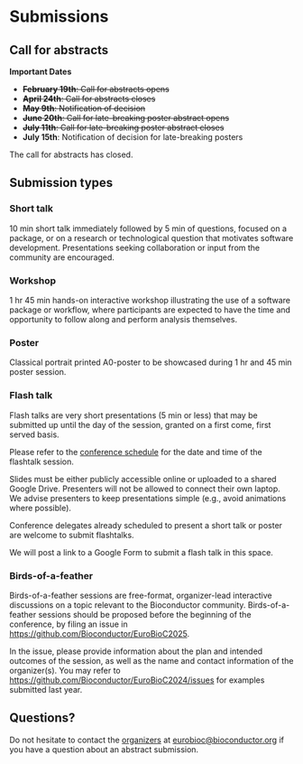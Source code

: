 # Submissions

## Call for abstracts

**Important Dates**

- ~~**February 19th**: Call for abstracts opens~~
- ~~**April 24th**: Call for abstracts closes~~
- ~~**May 9th**: Notification of decision~~
- ~~**June 20th**: Call for late-breaking poster abstract opens~~
- ~~**July 11th**: Call for late-breaking poster abstract closes~~
- **July 15th**: Notification of decision for late-breaking posters
<!-- - **TBD**: Submission of Birds-of-a-Feather sessions closes -->

<!--[Submit your abstract here!](https://openreview.net/group?id=bioconductor.org/EuroBioC/2025/Conference)-->

<!--[Submit your late-breaking poster abstract here!](https://forms.gle/ewTGdKzB2xyEg58f8){target="_blank"}-->
The call for abstracts has closed.

## Submission types

### Short talk

10 min short talk immediately followed by 5 min of questions, focused on a
package, or on a research or technological question that motivates software
development. Presentations seeking collaboration or input from the community
are encouraged.

<!--
Presenters are encouraged to submit their slides to the [Bioconductor EuroBioC2024 conference gateway on F1000Research](https://f1000research.com/gateways/bioconductor/for-authors/publish-your-research).
The submission is free, and published slides on F1000Research will receive a digital object identifier (DOI). 
For more details, please refer to the [Poster & Slides Guidelines](https://f1000research.com/gateways/bioconductor/for-authors/posters-and-slides-guidelines).
Inclusion of the [Bioconductor logo](https://www.bioconductor.org/about/logo/) and/or [#EuroBioC2024](https://f1000research.com/search?q=EuroBioC2024) tag is encouraged.
-->

### Workshop

1 hr 45 min hands-on interactive workshop illustrating the use of a software
package or workflow, where participants are expected to have the time and
opportunity to follow along and perform analysis themselves.

### Poster

Classical portrait printed A0-poster to be showcased during 1 hr and 45 min
poster session.

<!--
Poster presenters are encouraged to submit their poster to the [Bioconductor EuroBioC2024 conference gateway on F1000Research](https://f1000research.com/gateways/bioconductor/for-authors/publish-your-research).
The submission is free, and published posters on F1000Research will receive a digital object identifier (DOI). 
For more details, please refer to the [Poster & Slides Guidelines](https://f1000research.com/gateways/bioconductor/for-authors/posters-and-slides-guidelines).
Inclusion of the [Bioconductor logo](https://www.bioconductor.org/about/logo/) and/or [#EuroBioC2024](https://f1000research.com/search?q=EuroBioC2024) tag is encouraged. 
--> 

<!--

### Long workshop
1.5 - 2 hour interactive workshop, where participants will be expected to have the time and opportunity to follow along and perform analysis themselves.

--> 

### Flash talk

Flash talks are very short presentations (5 min or less) that may be submitted
up until the day of the session, granted on a first come, first served basis.

Please refer to the [conference schedule](schedule.qmd) for the date and time
of the flashtalk session.

Slides must be either publicly accessible online or uploaded to a shared Google
Drive. Presenters will not be allowed to connect their own laptop. We advise
presenters to keep presentations simple (e.g., avoid animations where possible).

Conference delegates already scheduled to present a short talk or poster are
welcome to submit flashtalks.

We will post a link to a Google Form to submit a flash talk in this space.
<!--
<center>
Submit a flashtalk using this <a href="https://forms.gle/TxRc5HDEi9Mhppp47">Google Form</a>.
</center>
-->

### Birds-of-a-feather

Birds-of-a-feather sessions are free-format, organizer-lead interactive
discussions on a topic relevant to the Bioconductor community.
Birds-of-a-feather sessions should be proposed before the beginning of the
conference, by filing an issue in <https://github.com/Bioconductor/EuroBioC2025>.

In the issue, please provide information about the plan and intended outcomes
of the session, as well as the name and contact information of the organizer(s).
You may refer to <https://github.com/Bioconductor/EuroBioC2024/issues> for
examples submitted last year.

<!--
### Contributed session

Dedicated session consisting of 2-3 talks (10-15 min each) and a 10-15 min discussion by the session chair(s).
To propose a contributed session, all the intended talks must be submitted separately by the respective presenter (as regular short talk submissions) to OpenReview, and in addition a proposal for the contributed session must be submitted by the session chair(s), providing a brief description and listing the talks that would take part in the session. 

### Digital poster
Digital posters can be submitted and displayed/presented as plain pdf posters, shiny apps, web pages, ... be creative! Posters will be presented in a dedicated remote session.
-->

## Questions?

Do not hesitate to contact the [organizers](organizers.html) at
[eurobioc@bioconductor.org](mailto:eurobioc@bioconductor.org) if you have
a question about an abstract submission.
